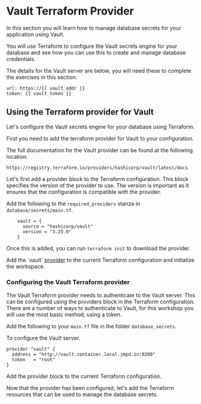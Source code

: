 # Vault Terraform Provider

In this section you will learn how to manage database secrets for your application
using Vault.

You will use Terraform to configure the Vault secrets engine for your database
and see how you can use this to create and manage database credentials.

The details for the Vault server are below, you will need these to complete the
exercises in this section.

```plaintext
url: https://{{ vault_addr }}
token: {{ vault_token }}
```

## Using the Terraform provider for Vault
Let's configure the Vault secrets engine for your database using Terraform.

First you need to add the terraform provider for Vault to your configuration.

The full documentation for the Vault provider can be found at the following
location.

```
https://registry.terraform.io/providers/hashicorp/vault/latest/docs
```

Let's first add a provider block to the Terraform configuration. This block
specifies the version of the provider to use. The version is important as it
ensures that the configuration is compatible with the provider.

Add the following to the `required_providers` stanza in `database/secrets/main.tf`.

```hcl
    vault = {
      source = "hashicorp/vault"
      version = "3.25.0"
    }
```

Once this is added, you can run `terraform init` to download the provider.

<Task id="install_provider">
  Add the `vault` <a href='javascript:window.parent.window.postMessage({"uri": "https://registry.terraform.io/providers/hashicorp/vault/latest", "name": "Vault Provider", "function": "openHtml", "target": "_blank"}, "*")'>provider</a> 
  to the current Terraform configuration and initialize the workspace.
</Task>

### Configuring the Vault Terraform provider

The Vault Terraform provider needs to authenticate to the Vault server. This can
be configured using the providers block in the Terraform configuration.
There are a number of ways to authenticate to Vault, for this workshop you will
use the most basic method, using a token.

Add the following to your `main.tf` file in the folder `database_secrets`.

To configure the Vault server.

```hcl
provider "vault" {
  address = "http://vault.container.local.jmpd.in:8200"
  token   = "root"
}
```

<Task id="configure_provider">
Add the provider block to the current Terraform configuration.
</Task>

Now that the provider has been configured, let's add the Terraform resources
that can be used to manage the database secrets.